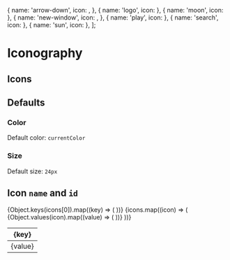 
  {
    name: 'arrow-down',
    icon: <Icon name='arrow-down' height='24px' width='24px' />,
  },
  { name: 'logo', icon: <Icon name='logo' height='24px' width='24px' /> },
  { name: 'moon', icon: <Icon name='moon' height='24px' width='24px' /> },
  {
    name: 'new-window',
    icon: <Icon name='new-window' height='24px' width='24px' />,
  },
  { name: 'play', icon: <Icon name='play' height='24px' width='24px' /> },
  { name: 'search', icon: <Icon name='search' height='24px' width='24px' /> },
  { name: 'sun', icon: <Icon name='sun' height='24px' width='24px' /> },
];

<Meta title='Design System/Icongraphy' />

# Iconography

## Icons

<IconGalleryMapped icons={icons} />

## Defaults

### Color

Default color: `currentColor`

### Size

Default size: `24px`

## Icon `name` and `id`

<table name='icons'>
  <thead>
    <tr>
      {Object.keys(icons[0]).map((key) => (
        <th>{key}</th>
      ))}
    </tr>
  </thead>
  <tbody>
    {icons.map((icon) => (
      <tr>
        {Object.values(icon).map((value) => (
          <td>{value}</td>
        ))}
      </tr>
    ))}
  </tbody>
</table>
